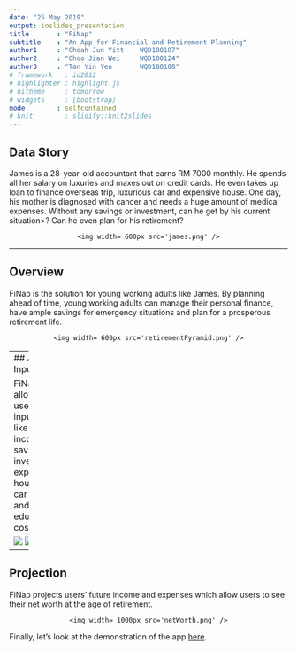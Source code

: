 ```yaml
---
date: "25 May 2019"
output: ioslides_presentation
title       : "FiNap"
subtitle    : "An App for Financial and Retirement Planning"
author1     : "Cheah Jun Yitt    WQD180107"
author2     : "Choo Jian Wei     WQD180124"
author3     : "Tan Yin Yen       WQD180108"
# framework   : io2012    
# highlighter : highlight.js  
# hitheme     : tomorrow      
# widgets     : [bootstrap]
mode        : selfcontained
# knit        : slidify::knit2slides
---
```



## Data Story
<style>
.redd { font-color: #934141 }
</style>

<style type='text/css'>
img {
    max-height: 390px;
    max-width: 1000px;
}
</style>


<style>
strong {
  font-weight: bold;
}
</style>

<style type="text/css">
    body {background:grey transparent;
    }
</style>

James is a 28-year-old accountant that earns <span class='green3'>RM 7000 monthly</span>. He spends all her salary on <span class='red3'>luxuries</span> and maxes out on <span class='red3'>credit cards</span>. He even takes up loan to finance <span class='red3'>overseas trip, luxurious car and expensive house</span>. One day, his mother is diagnosed with <span class='red3'>cancer</span> and needs a huge amount of medical expenses. <span class='yellow'>Without any savings or investment</span>, can he get by his <span class='red3'>current situation</span>>? Can he even plan for his <span class='blue3'>retirement</span>?
  
<div style='text-align: center;'>
    <img width= 600px src='james.png' />
</div>

----  

## Overview
<span class='red3'>FiNap</span> is the solution for <span class='red3'>young working adults</span> like James. By planning ahead of time, young working adults can manage their personal finance, have ample savings for <span class='red3'>emergency situations</span> and plan for a <span class='red3'>prosperous retirement life</span>.
  
<div style='text-align: center;'>
    <img width= 600px src='retirementPyramid.png' />
</div>

----
## App Input

FiNap allows users to input data like <span class='red3'>income, saving, investment, expense, house loan, car loan</span> and <span class='red3'>child education cost</span>.
  
![](income.png)
![](loan.png)

----
## Projection

FiNap <span class='red3'>projects</span> users' <span class='red3'>future income</span> and <span class='red3'>expenses</span> which allow users to see their <span class='red3'>net worth at the age of retirement</span>.
  
<div style='text-align: center;'>
    <img width= 1000px src='netWorth.png' />
</div>
  
Finally, let's look at the demonstration of the app [here](https://jycheah.shinyapps.io/FiNap). 
